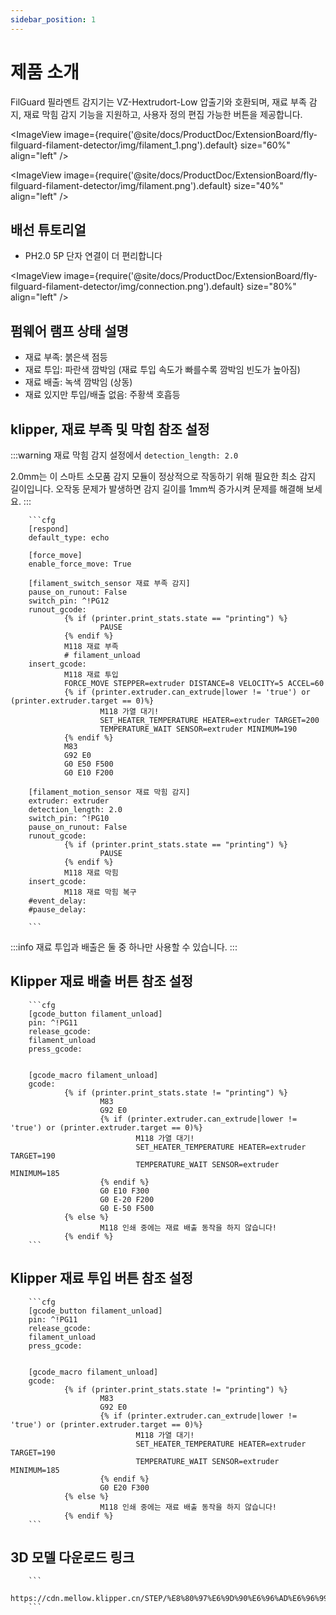 ```yaml
---
sidebar_position: 1
---
```





# 제품 소개

  FilGuard 필라멘트 감지기는 VZ-Hextrudort-Low 압출기와 호환되며, 재료 부족 감지, 재료 막힘 감지 기능을 지원하고, 사용자 정의 편집 가능한 버튼을 제공합니다.

<ImageView image={require('@site/docs/ProductDoc/ExtensionBoard/fly-filguard-filament-detector/img/filament_1.png').default} size="60%" align="left" />
 
<ImageView image={require('@site/docs/ProductDoc/ExtensionBoard/fly-filguard-filament-detector/img/filament.png').default} size="40%" align="left" />

## 배선 튜토리얼

* PH2.0 5P 단자 연결이 더 편리합니다

<ImageView image={require('@site/docs/ProductDoc/ExtensionBoard/fly-filguard-filament-detector/img/connection.png').default} size="80%" align="left" />

## 펌웨어 램프 상태 설명

* 재료 부족: 붉은색 점등
* 재료 투입: 파란색 깜박임 (재료 투입 속도가 빠를수록 깜박임 빈도가 높아짐)
* 재료 배출: 녹색 깜박임 (상동)
* 재료 있지만 투입/배출 없음: 주황색 호흡등

## klipper, 재료 부족 및 막힘 참조 설정

:::warning
재료 막힘 감지 설정에서 `detection_length: 2.0`

2.0mm는 이 스마트 소모품 감지 모듈이 정상적으로 작동하기 위해 필요한 최소 감지 길이입니다. 오작동 문제가 발생하면 감지 길이를 1mm씩 증가시켜 문제를 해결해 보세요.
:::

        ```cfg
        [respond]
        default_type: echo

        [force_move]
        enable_force_move: True

        [filament_switch_sensor 재료 부족 감지]
        pause_on_runout: False
        switch_pin: ^!PG12
        runout_gcode:
                {% if (printer.print_stats.state == "printing") %}
                        PAUSE
                {% endif %}
                M118 재료 부족
                # filament_unload
        insert_gcode:
                M118 재료 투입
                FORCE_MOVE STEPPER=extruder DISTANCE=8 VELOCITY=5 ACCEL=60
                {% if (printer.extruder.can_extrude|lower != 'true') or (printer.extruder.target == 0)%}
                        M118 가열 대기!
                        SET_HEATER_TEMPERATURE HEATER=extruder TARGET=200
                        TEMPERATURE_WAIT SENSOR=extruder MINIMUM=190
                {% endif %}
                M83
                G92 E0
                G0 E50 F500
                G0 E10 F200

        [filament_motion_sensor 재료 막힘 감지]
        extruder: extruder
        detection_length: 2.0
        switch_pin: ^!PG10
        pause_on_runout: False
        runout_gcode:
                {% if (printer.print_stats.state == "printing") %}
                        PAUSE
                {% endif %}
                M118 재료 막힘
        insert_gcode:
                M118 재료 막힘 복구
        #event_delay:
        #pause_delay:

        ```

:::info
재료 투입과 배출은 둘 중 하나만 사용할 수 있습니다.
:::

## Klipper 재료 배출 버튼 참조 설정
        ```cfg
        [gcode_button filament_unload]
        pin: ^!PG11
        release_gcode:
        filament_unload
        press_gcode:


        [gcode_macro filament_unload]
        gcode:
                {% if (printer.print_stats.state != "printing") %}
                        M83
                        G92 E0
                        {% if (printer.extruder.can_extrude|lower != 'true') or (printer.extruder.target == 0)%}
                                M118 가열 대기!
                                SET_HEATER_TEMPERATURE HEATER=extruder TARGET=190
                                TEMPERATURE_WAIT SENSOR=extruder MINIMUM=185
                        {% endif %}
                        G0 E10 F300
                        G0 E-20 F200
                        G0 E-50 F500
                {% else %}
                        M118 인쇄 중에는 재료 배출 동작을 하지 않습니다!
                {% endif %}
        ```


## Klipper 재료 투입 버튼 참조 설정

        ```cfg
        [gcode_button filament_unload]
        pin: ^!PG11
        release_gcode:
        filament_unload
        press_gcode:


        [gcode_macro filament_unload]
        gcode:
                {% if (printer.print_stats.state != "printing") %}
                        M83
                        G92 E0
                        {% if (printer.extruder.can_extrude|lower != 'true') or (printer.extruder.target == 0)%}
                                M118 가열 대기!
                                SET_HEATER_TEMPERATURE HEATER=extruder TARGET=190
                                TEMPERATURE_WAIT SENSOR=extruder MINIMUM=185
                        {% endif %}
                        G0 E20 F300
                {% else %}
                        M118 인쇄 중에는 재료 배출 동작을 하지 않습니다!
                {% endif %}
        ```


## 3D 모델 다운로드 링크

        ```
        https://cdn.mellow.klipper.cn/STEP/%E8%80%97%E6%9D%90%E6%96%AD%E6%96%99%E5%A0%B5%E6%96%99%E6%A3%80%E6%B5%8B%E6%A8%A1%E5%9D%97.7z
        ```